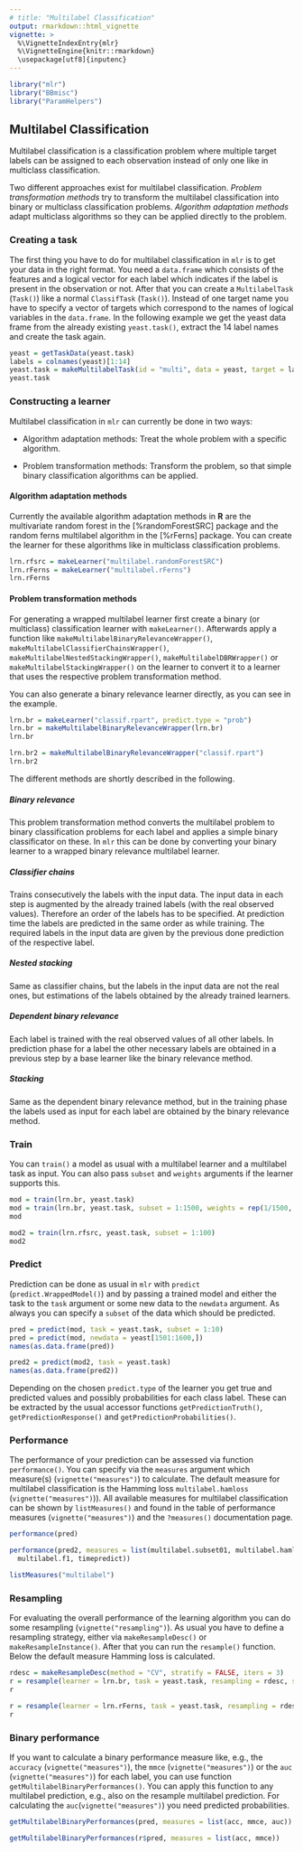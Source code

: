 ```yaml
---
# title: "Multilabel Classification"
output: rmarkdown::html_vignette
vignette: >
  %\VignetteIndexEntry{mlr}
  %\VignetteEngine{knitr::rmarkdown}
  \usepackage[utf8]{inputenc}
---
```


```r
library("mlr")
library("BBmisc")
library("ParamHelpers")
```

## Multilabel Classification

Multilabel classification is a classification problem where multiple target labels can be assigned to each observation instead of only one like in multiclass classification.

Two different approaches exist for multilabel classification. 
*Problem transformation methods* try to transform the multilabel classification into binary or multiclass classification problems. 
*Algorithm adaptation methods* adapt multiclass algorithms so they can be applied directly to the problem.

### Creating a task

The first thing you have to do for multilabel classification in `mlr` is to
get your data in the right format. 
You need a `data.frame` which consists of the features and a logical vector for each label which indicates if the label is present in the observation or not. After that you can create a `MultilabelTask` (`Task()`) like a normal `ClassifTask` (`Task()`). 
Instead of one target name you have to specify a vector of targets which correspond to the names of logical variables in the `data.frame`. 
In the following example we get the yeast data frame from the already existing `yeast.task()`, extract the 14 label names and create the task again.

```r
yeast = getTaskData(yeast.task)
labels = colnames(yeast)[1:14]
yeast.task = makeMultilabelTask(id = "multi", data = yeast, target = labels)
yeast.task
```

### Constructing a learner

Multilabel classification in `mlr` can currently be done in two ways:

* Algorithm adaptation methods: Treat the whole problem with a specific algorithm.

* Problem transformation methods: Transform the problem, so that simple binary classification algorithms can be applied.

#### Algorithm adaptation methods

Currently the available algorithm adaptation methods in **R** are the multivariate random forest in the [%randomForestSRC] package and the random ferns multilabel algorithm in the [%rFerns] package. 
You can create the learner for these algorithms like in multiclass classification problems.

```r
lrn.rfsrc = makeLearner("multilabel.randomForestSRC")
lrn.rFerns = makeLearner("multilabel.rFerns")
lrn.rFerns
```

#### Problem transformation methods

For generating a wrapped multilabel learner first create a binary (or multiclass) classification learner with `makeLearner()`. 
Afterwards apply a function like `makeMultilabelBinaryRelevanceWrapper()`, `makeMultilabelClassifierChainsWrapper()`, `makeMultilabelNestedStackingWrapper()`, `makeMultilabelDBRWrapper()` or `makeMultilabelStackingWrapper()` on the learner to convert it to a learner that uses the respective problem transformation method.

You can also generate a binary relevance learner directly, as you can see in the example.

```r
lrn.br = makeLearner("classif.rpart", predict.type = "prob")
lrn.br = makeMultilabelBinaryRelevanceWrapper(lrn.br)
lrn.br

lrn.br2 = makeMultilabelBinaryRelevanceWrapper("classif.rpart")
lrn.br2
```

The different methods are shortly described in the following. 

##### Binary relevance

This problem transformation method converts the multilabel problem to binary
classification problems for each label and applies a simple binary classificator on these. 
In `mlr` this can be done by converting your binary learner to a wrapped binary relevance multilabel learner.

##### Classifier chains

Trains consecutively the labels with the input data. 
The input data in each step is augmented by the already trained labels (with the real observed values).
Therefore an order of the labels has to be specified. 
At prediction time the labels are predicted in the same order as while training. 
The required labels in the input data are given by the previous done prediction of the respective label.

##### Nested stacking

Same as classifier chains, but the labels in the input data are not the real ones, but estimations of the labels obtained by the already trained learners.

##### Dependent binary relevance

Each label is trained with the real observed values of all other labels. 
In prediction phase for a label the other necessary labels are obtained in a previous step by a base learner like the binary relevance method.

##### Stacking

Same as the dependent binary relevance method, but in the training phase the labels used as input for each label are obtained by the binary relevance method.

### Train

You can `train()` a model as usual with a multilabel learner and a multilabel task as input. 
You can also pass ``subset`` and ``weights`` arguments if the
learner supports this.

```r
mod = train(lrn.br, yeast.task)
mod = train(lrn.br, yeast.task, subset = 1:1500, weights = rep(1/1500, 1500))
mod

mod2 = train(lrn.rfsrc, yeast.task, subset = 1:100)
mod2
```

### Predict

Prediction can be done as usual in `mlr` with `predict` (`predict.WrappedModel()`) and by passing a trained model and either the task to the ``task`` argument or some new data to the ``newdata`` argument. 
As always you can specify a ``subset`` of the data which should be predicted.

```r
pred = predict(mod, task = yeast.task, subset = 1:10)
pred = predict(mod, newdata = yeast[1501:1600,])
names(as.data.frame(pred))

pred2 = predict(mod2, task = yeast.task)
names(as.data.frame(pred2))
```

Depending on the chosen `predict.type` of the learner you get true and predicted values and possibly probabilities for each class label.
These can be extracted by the usual accessor functions `getPredictionTruth()`, `getPredictionResponse()` and `getPredictionProbabilities()`.

### Performance

The performance of your prediction can be assessed via function `performance()`.
You can specify via the `measures` argument which measure(s) (`vignette("measures")`) to calculate.
The default measure for multilabel classification is the Hamming loss `multilabel.hamloss` (`vignette("measures")`)).
All available measures for multilabel classification can be shown by `listMeasures()` and found in the table of performance measures (`vignette("measures")`) and the `?measures()` documentation page.

```r
performance(pred)

performance(pred2, measures = list(multilabel.subset01, multilabel.hamloss, multilabel.acc,
  multilabel.f1, timepredict))

listMeasures("multilabel")
```

### Resampling

For evaluating the overall performance of the learning algorithm you can do some resampling (`vignette("resampling")`). 
As usual you have to define a resampling strategy, either via `makeResampleDesc()` or `makeResampleInstance()`. 
After that you can run the `resample()` function. 
Below the default measure Hamming loss is calculated.

```r
rdesc = makeResampleDesc(method = "CV", stratify = FALSE, iters = 3)
r = resample(learner = lrn.br, task = yeast.task, resampling = rdesc, show.info = FALSE)
r

r = resample(learner = lrn.rFerns, task = yeast.task, resampling = rdesc, show.info = FALSE)
r
```

### Binary performance

If you want to calculate a binary performance measure like, e.g., the  `accuracy` (`vignette("measures")`), the `mmce` (`vignette("measures")`) or the `auc` (`vignette("measures")`) for each label, you can use function `getMultilabelBinaryPerformances()`.
You can apply this function to any multilabel prediction, e.g., also on the resample multilabel prediction. 
For calculating the `auc`(`vignette("measures")`) you need predicted probabilities.

```r
getMultilabelBinaryPerformances(pred, measures = list(acc, mmce, auc))

getMultilabelBinaryPerformances(r$pred, measures = list(acc, mmce))
```
